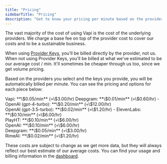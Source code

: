 ```yaml
---
title: "Pricing"
sidebarTitle: "Pricing"
description: "Get to know your pricing per minute based on the providers you choose."
---
```


The vast majority of the cost of using Vapi is the cost of the underlying providers. We charge a base fee on top of the provider cost to cover our costs and to be a sustainable business.

When using [Provider Keys](/provider_keys), you'll be billed directly by the provider, not us. When not using Provider Keys, you'll be billed at what we've estimated to be our average cost / min. It'll sometimes be cheaper through us too, since we get volume pricing.

Based on the providers you select and the keys you provide, you will be automatically billed per minute. You can see the pricing and options for each piece below:

<Card title="Base Cost">
  Vapi: **\$0.05/min** (=\$3.00/hr)
</Card>
<Card title="Transcription Provider">
  Deepgram: **\$0.01/min** (=\$0.60/hr)
</Card>
<Card title="Model Provider">
  - OpenAI (gpt-4-turbo): **\$0.20/min** (=\$12.00/hr) <br /> OpenAI (gpt-3.5-turbo):
  **\$0.02/min** (=\$1.20/hr)
</Card>
<Card title="Voice Provider">
  - ElevenLabs: **\$0.10/min** (=\$6.00/hr) <br /> PlayHT: **\$0.10/min** (=\$6.00/hr)
  <br /> OpenAI: **\$0.10/min** (=\$6.00/hr) <br /> Deepgram: **\$0.05/min** (=\$3.00/hr) <br /> RimeAI: **\$0.02/min** (=\$1.20/hr)
</Card>

These costs are subject to change as we get more data, but they will always reflect our best estimate of our average costs. You can find your usage and billing information in the [dashboard](https://dashboard.vapi.ai).
